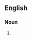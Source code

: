 ==English==
{{wikipedia|lang=en}}

===Noun===
{{en-noun}}

# {{initialism of|lang=en|w:International Mobile Equipment Identity}}